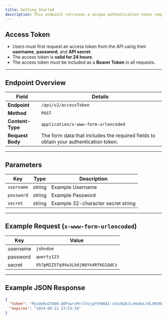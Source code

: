 ```yaml
---
title: Getting Started
description: This endpoint retrieves a unique authentication token required to make requests to any of Olympia's portal endpoints.
---
```


## Access Token

- Users must first request an access token from the API using their **username**, **password**, and **API secret**.
- The access token is **valid for 24 hours**.
- The access token must be included as a **Bearer Token** in all requests.

---

## Endpoint Overview

| Field         | Details                       |
|---------------|------------------------------|
| **Endpoint**  | `/api/v2/accessToken`         |
| **Method**    | `POST`                        |
| **Content-Type** | `application/x-www-form-urlencoded` |
| **Request Body** | The form data that includes the required fields to obtain your authentication token. |

---

## Parameters

| Key       | Type   | Description                            |
|-----------|--------|----------------------------------------|
| `username`| string | Example Username                       |
| `password`| string | Example Password                       |
| `secret`  | string | Example 32-character secret string     |

---

## Example Request (`x-www-form-urlencoded`)

| Key       | Value                                    |
|-----------|------------------------------------------|
| username  | `johndoe`                                 |
| password  | `qwerty123`                               |
| secret    | `Xh7pM2Z5Tq9Vw3Lb8jN0Yk4Rf6G1QdCs`        |

---

## Example JSON Response

```json
{
  "token": "MjoUeRxGTB4R-QOP3wrxMrclhvjqf9YW8AI-sVozN2bJLzHe0wLt9LXRVBEekmUphcqyiGRoJ92htR7ztt6meX.I2sUuYIRxwpH2RjOwvELAV9c-2efMht0fbgJp9qrnmvW1CjtoiJdtykI7Qe5MRJ2mLvIOTLJZI5xCpQojT7IjT",
  "expires": "2024-08-21 23:53:10"
}
